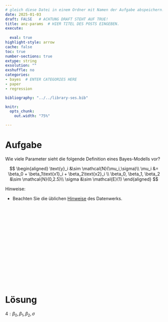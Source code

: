 ```yaml
---
# gleich diese Datei in einem Ordner mit Namen der Aufgabe abspeichern!
date: 2025-01-03
draft: FALSE   # ACHTUNG DRAFT STEHT AUF TRUE!
title: anz-params  # HIER TITEL DES POSTS EINGEBEN.
execute: 
  
  eval: true 
highlight-style: arrow 
cache: false
toc: true
number-sections: true
extype: string
exsolution: ""
exshuffle: no
categories:
- bayes  # ENTER CATEGORIES HERE
- paper
- regression

bibliography: "../../library-ses.bib"

knitr:
  opts_chunk:
    out.width: "75%"

---
```






# Aufgabe 



Wie viele Parameter sieht die folgende Definition eines Bayes-Modells vor?



$$
\begin{aligned}
\text{y}_i  &\sim \mathcal{N}(\mu_i,\sigma)\\
\mu_i &= \beta_0 + \beta_1\text{x1}_i + \beta_2\text{x2}_i \\
\beta_0, \beta_1, \beta_2  &\sim \mathcal{N}(0,2.5)\\
\sigma &\sim \mathcal{E}(1)
\end{aligned}
$$



Hinweise:


- Beachten Sie die üblichen [Hinweise](https://datenwerk.netlify.app/hinweise) des Datenwerks.









</br>
</br>
</br>

</br>
</br>
</br>

</br>
</br>
</br>

</br>
</br>
</br>











# Lösung 

$4: \beta_0, \beta_1, \beta_2, \sigma$



